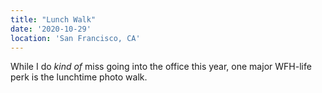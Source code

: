 ```yaml
---
title: "Lunch Walk"
date: '2020-10-29'
location: 'San Francisco, CA'
---
```


<InteractiveImage image_id="10_29_1_kztdxh" />

While I do *kind of* miss going into the office this year, one major WFH-life perk is the lunchtime photo walk.

<InteractiveImage image_id="10_29_2_bb52r8" />
<BelowTheFold>
  <InteractiveImage image_id="10_29_3_izl0ua" />
</BelowTheFold>